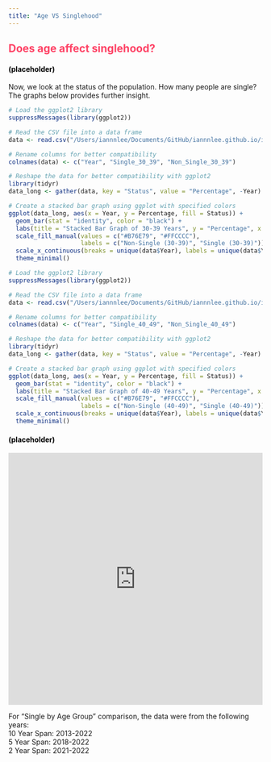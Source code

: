 ```yaml
---
title: "Age VS Singlehood"
---
```

## Does age affect singlehood? {style="color: #FE4164"}

#### (placeholder) {style="color: black"}
Now, we look at the status of the population. How many people are single? 
The graphs below provides further insight.

```r
# Load the ggplot2 library
suppressMessages(library(ggplot2))

# Read the CSV file into a data frame
data <- read.csv("/Users/iannnlee/Documents/GitHub/iannnlee.github.io/iannnlee.github.io/clean_data5.csv")

# Rename columns for better compatibility
colnames(data) <- c("Year", "Single_30_39", "Non_Single_30_39")

# Reshape the data for better compatibility with ggplot2
library(tidyr)
data_long <- gather(data, key = "Status", value = "Percentage", -Year)

# Create a stacked bar graph using ggplot with specified colors
ggplot(data_long, aes(x = Year, y = Percentage, fill = Status)) +
  geom_bar(stat = "identity", color = "black") +
  labs(title = "Stacked Bar Graph of 30-39 Years", y = "Percentage", x = "Year") +
  scale_fill_manual(values = c("#B76E79", "#FFCCCC"), 
                    labels = c("Non-Single (30-39)", "Single (30-39)")) +
  scale_x_continuous(breaks = unique(data$Year), labels = unique(data$Year)) +
  theme_minimal()

```

```r
# Load the ggplot2 library
suppressMessages(library(ggplot2))

# Read the CSV file into a data frame
data <- read.csv("/Users/iannnlee/Documents/GitHub/iannnlee.github.io/iannnlee.github.io/clean_data6.csv")

# Rename columns for better compatibility
colnames(data) <- c("Year", "Single_40_49", "Non_Single_40_49")

# Reshape the data for better compatibility with ggplot2
library(tidyr)
data_long <- gather(data, key = "Status", value = "Percentage", -Year)

# Create a stacked bar graph using ggplot with specified colors
ggplot(data_long, aes(x = Year, y = Percentage, fill = Status)) +
  geom_bar(stat = "identity", color = "black") +
  labs(title = "Stacked Bar Graph of 40-49 Years", y = "Percentage", x = "Year") +
  scale_fill_manual(values = c("#B76E79", "#FFCCCC"), 
                    labels = c("Non-Single (40-49)", "Single (40-49)")) +
  scale_x_continuous(breaks = unique(data$Year), labels = unique(data$Year)) +
  theme_minimal()
```
#### (placeholder) {style="color: black"}
<iframe height="500" width="100%" frameborder="no" src="https://iannnlee.shinyapps.io/IanShinyApp2/"> </iframe>

For "Single by Age Group" comparison, the data were from the following years:
<br>
10 Year Span: 2013-2022 
<br> 
5 Year Span: 2018-2022
<br>
2 Year Span: 2021-2022